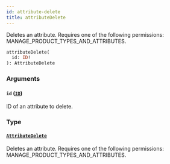 ```yaml
---
id: attribute-delete
title: attributeDelete
---
```



Deletes an attribute. Requires one of the following permissions: MANAGE_PRODUCT_TYPES_AND_ATTRIBUTES.

```graphql
attributeDelete(
  id: ID!
): AttributeDelete
```


### Arguments

#### `id` ([`ID`](../../../developer/api-reference/scalars/id))

ID of an attribute to delete.


### Type

#### [`AttributeDelete`](../../../developer/api-reference/objects/attribute-delete) 

Deletes an attribute. Requires one of the following permissions: MANAGE_PRODUCT_TYPES_AND_ATTRIBUTES.




